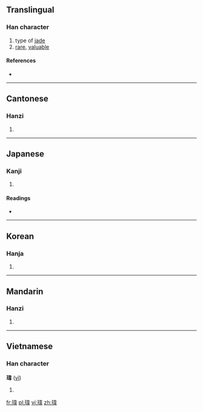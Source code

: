 {{also|玮}}
==Translingual==

===Han character===
{{Han char|rn=96|rad=玉|as=09|sn=13|four=1415<sub>6</sub>|canj=一土木一手 (MGDMQ)}}

# type of [[jade]]
# [[rare]], [[valuable]]

====References====
* {{Han ref|kx=0737.050|dkj=21107|dj=1148.080|hdz=21129.010|uh=744B|ud=29771|bh=DEB3|bd=57011}}

----

==Cantonese==

===Hanzi===
{{yue-hanzi|jyut=wai4, wai5|y=wàih, wáih|sim=玮}}

# {{defn|lang=yue|sort=玉09}}

----

==Japanese==

===Kanji===
{{ja-kanji|grade=|rs=玉09}}

# {{defn|lang=ja|sort=玉09}}

====Readings====
* {{ja-readings|on=[[い]] (i)|kun=}}

----

==Korean==

===Hanja===
{{ko-hanja|hangeul=위|eumhun=|rv=wi|mr=wi|y=wi}}

# {{defn|lang=ko|sort=玉09}}

----

==Mandarin==

===Hanzi===
{{cmn-hanzi|sim=玮|pin=[[chàng]] ([[chang4]]), [[dàng]] ([[dang4]]), [[wěi]] ([[wei3]])|wg=ch'ang<sup>4</sup>, tang<sup>4</sup>, wei<sup>3</sup>}}

# {{defn|lang=cmn|sort=玉09}}

----

==Vietnamese==

===Han character===
'''瑋''' ([[vĩ]])

# {{defn|Vietnamese}}

[[fr:瑋]]
[[pl:瑋]]
[[vi:瑋]]
[[zh:瑋]]
